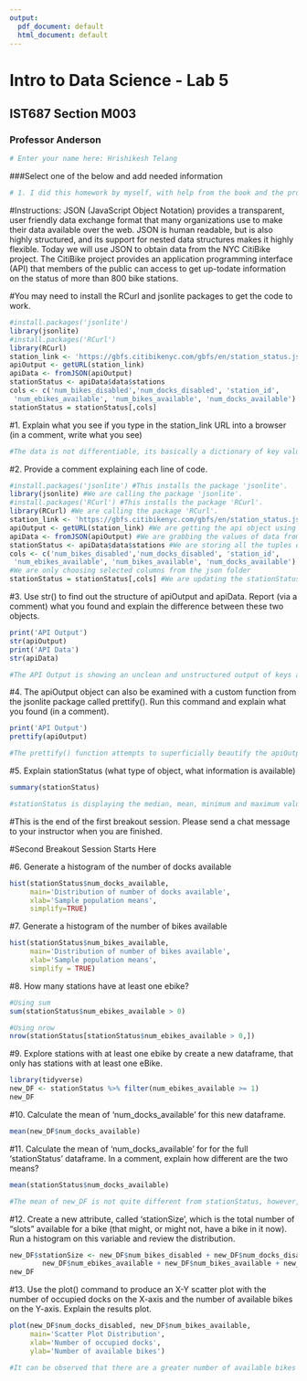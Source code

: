 ```yaml
---
output:
  pdf_document: default
  html_document: default
---
```

# Intro to Data Science - Lab 5

## IST687 Section M003
### Professor Anderson

```r
# Enter your name here: Hrishikesh Telang
```

###Select one of the below and add needed information
```r
# 1. I did this homework by myself, with help from the book and the professor.
```

#Instructions:	JSON	(JavaScript	Object	Notation)	provides	a	transparent,	user	friendly data	exchange	format	that	many	organizations	use	to	make	their	data	available	over	the	web.	JSON	is	human	readable,	but	is	also	highly	structured,	and	its	support	for	nested	data	structures	makes	it	highly	flexible.	Today	we	will use	JSON	to obtain	data	from	the	NYC	CitiBike	project.	The	CitiBike	project	provides	an	application	programming	interface	(API)	that	members	of	the	public	can	access to	get	up-todate	information	on	the	status	of	more	than	800	bike	stations.	

#You	may	need	to	install	the	RCurl	and	jsonlite	packages	to	get	the	code	to	work. 
```r
#install.packages('jsonlite')
library(jsonlite)
#install.packages('RCurl')
library(RCurl)
station_link <- 'https://gbfs.citibikenyc.com/gbfs/en/station_status.json'
apiOutput <- getURL(station_link)
apiData <- fromJSON(apiOutput)
stationStatus <- apiData$data$stations
cols <- c('num_bikes_disabled','num_docks_disabled', 'station_id',
 'num_ebikes_available', 'num_bikes_available', 'num_docks_available')
stationStatus = stationStatus[,cols]
```

#1. Explain	what you	see	if	you	type	in	the	station_link	URL	into	a	browser	(in	a	comment,	write	what	you	see)
```r
#The data is not differentiable, its basically a dictionary of key value pairs
```

#2. Provide a comment explaining each line of code.	
```r
#install.packages('jsonlite') #This installs the package 'jsonlite'.
library(jsonlite) #We are calling the package 'jsonlite'.
#install.packages('RCurl') #This installs the package 'RCurl'.
library(RCurl) #We are calling the package 'RCurl'.
station_link <- 'https://gbfs.citibikenyc.com/gbfs/en/station_status.json' #We are saving the link that redirects to a JSON file and saving it in 'station_link'
apiOutput <- getURL(station_link) #We are getting the api object using getURL()
apiData <- fromJSON(apiOutput) #We are grabbing the values of data from apiOutput using JSON
stationStatus <- apiData$data$stations #We are storing all the tuples of stations stored as key value 'stations'
cols <- c('num_bikes_disabled','num_docks_disabled', 'station_id',
 'num_ebikes_available', 'num_bikes_available', 'num_docks_available')
#We are only choosing selected columns from the json folder
stationStatus = stationStatus[,cols] #We are updating the stationStatus dataframe accordingly
```

#3. Use	str() to find	out	the	structure	of	apiOutput	and	apiData.	Report	(via	a comment)	what	you	found	and	explain the	difference	between	these	two	objects.
```r
print('API Output')
str(apiOutput)
print('API Data')
str(apiData)

#The API Output is showing an unclean and unstructured output of keys and its corresponding values whereas the API Data is returning a structured output in the form of a dataframe. This dataframe is returning the type of values entered along with the number of observations in each column.
```

#4. The	apiOutput object can also be examined with a	custom	function	from	the jsonlite	package	called	prettify().	Run	this	command	and	explain what	you	found (in	a	comment).
```r
print('API Output')
prettify(apiOutput)

#The prettify() function attempts to superficially beautify the apiOutput that we collect from the dataset. It tabs all the attributes within the curly brackets so that we can identify the key value pairs better.
```

#5. Explain stationStatus (what type of object, what information is available) 
```r
summary(stationStatus)

#stationStatus is displaying the median, mean, minimum and maximum values of each of the columns. Station ID is a character datatype.
```

#This	is	the	end	of	the	first	breakout	session.	Please	send	a	chat	message	to	your	instructor	when	you	are	finished.

#Second	Breakout Session Starts	Here

#6. Generate	a	histogram	of	the	number	of	docks	available
```r
hist(stationStatus$num_docks_available,
     main='Distribution of number of docks available',
     xlab='Sample population means',
     simplify=TRUE)
```

#7. Generate	a	histogram	of	the	number	of	bikes	available
```r
hist(stationStatus$num_bikes_available,
     main='Distribution of number of bikes available',
     xlab='Sample population means',
     simplify = TRUE)
```

#8. How	many stations have at least one ebike?
```r
#Using sum
sum(stationStatus$num_ebikes_available > 0)

#Using nrow
nrow(stationStatus[stationStatus$num_ebikes_available > 0,])
```

#9. Explore	stations	with	at	least	one	ebike	by	create	a	new	dataframe,	that	only	has stations	with	at	least	one	eBike.
```r
library(tidyverse)
new_DF <- stationStatus %>% filter(num_ebikes_available >= 1)
new_DF
```

#10. Calculate	the	mean	of	‘num_docks_available’	for	this	new	dataframe.
```r
mean(new_DF$num_docks_available)
```

#11. Calculate	the	mean	of	‘num_docks_available’	for	for	the	full	‘stationStatus’ dataframe.	In	a	comment,	explain	how	different	are	the	two	means?
```r
mean(stationStatus$num_docks_available)

#The mean of new_DF is not quite different from stationStatus, however, it is lesser than the latter because new_DF is a smaller sample space, making its mean less accurate and more skewed to the left as compared to that of stationStatus.
```

#12. Create	a	new	attribute,	called	‘stationSize’,	which	is	the	total	number	of	“slots” available	for	a	bike	(that	might,	or	might	not,	have	a	bike	in	it	now).	Run	a	histogram	on	this	variable	and	review	the	distribution.
```r
new_DF$stationSize <- new_DF$num_bikes_disabled + new_DF$num_docks_disabled + 
        new_DF$num_ebikes_available + new_DF$num_bikes_available + new_DF$num_docks_available
new_DF
```

#13. Use the plot()	command	to produce an	X-Y	scatter	plot	with	the	number	of occupied	docks	on	the	X-axis	and	the	number	of	available	bikes on	the	Y-axis.	Explain the	results plot.
```r
plot(new_DF$num_docks_disabled, new_DF$num_bikes_available,
     main='Scatter Plot Distribution',
     xlab='Number of occupied docks',
     ylab='Number of available bikes')

#It can be observed that there are a greater number of available bikes for zero occupied docks
```

